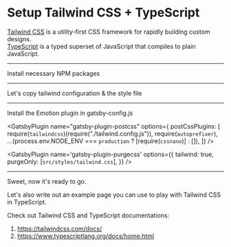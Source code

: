 # Setup Tailwind CSS + TypeScript

[Tailwind CSS](https://tailwindcss.com/) is a utility-first CSS framework for rapidly building custom designs.  
[TypeScript](https://www.typescriptlang.org/) is a typed superset of JavaScript that compiles to plain JavaScript.  

---

Install necessary NPM packages

<NPMPackage name='@fullhuman/postcss-purgecss' />
<NPMPackage name='@tailwindcss/custom-forms' />
<NPMPackage name='autoprefixer' />
<NPMPackage name='npm-run-all' />
<NPMPackage name='cross-env' />
<NPMPackage name='cssnano' />
<NPMPackage name='postcss-cli' />
<NPMPackage name='purgecss' />
<NPMPackage name='tailwindcss' />

---

Let's copy tailwind configuration & the style file

<File path='tailwind.config.js' content='https://gist.github.com/dance2die/23ed6eabd9f9f8928c68120b14abe0b4#file-tailwind-config-js' />
<File path='src/styles/tailwind.css' content='https://gist.github.com/dance2die/23ed6eabd9f9f8928c68120b14abe0b4#file-tailwind-css' />

---

Install the Emotion plugin in gatsby-config.js

<GatsbyPlugin
  name="gatsby-plugin-postcss"
  options={
    postCssPlugins: [
      require(`tailwindcss`)(require("./tailwind.config.js")),
      require(`autoprefixer`),
      ...(process.env.NODE_ENV === `production`
        ? [require(`cssnano`)]
        : []),
    ]}
/>

<GatsbyPlugin
  name='gatsby-plugin-purgecss'
  options={{
    tailwind: true,
    purgeOnly: [`src/styles/tailwind.css`],
  }}
/>


---

Sweet, now it's ready to go.

Let's also write out an example page you can use to play with Tailwind CSS in TypeScript.

Check out Tailwind CSS and TypeScript documentations:

1. https://tailwindcss.com/docs/  
2. https://www.typescriptlang.org/docs/home.html  
